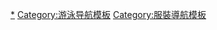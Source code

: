 {{Navbox
|name = 泳裝
|title = [[泳裝]]
|bodyclass = hlist

|group1 = 不分性別共用
|list1 =
* [[泳鏡]]
* [[泳帽]]
* [[臉基尼]]

|group2 = 女用泳裝
|list2 =
* [[比基尼泳衣]]
* [[连体泳衣]]
* [[布基尼]]

|group3 = 男用泳裝
|list3 =
* [[三角泳褲]]
* [[四角泳褲]]
* [[沙灘褲|海灘褲]]
* [[比基尼泳衣#男性比基尼|男性比基尼]]

|group4 = 訓練用具
|list4 =
* [[游泳圈]]
* [[救生圈]]
* [[浮板]]
* [[蛙鞋]]
* [[充气膊圈]]

|group5 = 特定款式泳衣
|list5 = [[日本學生泳衣]]
}}<noinclude>

[[Category:泳装|*]]
[[Category:游泳导航模板]]
[[Category:服裝導航模板]]
</noinclude>
